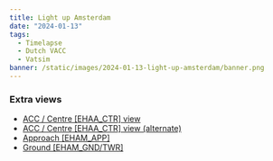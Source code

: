 ```yaml
---
title: Light up Amsterdam
date: "2024-01-13"
tags:
  - Timelapse
  - Dutch VACC
  - Vatsim
banner: /static/images/2024-01-13-light-up-amsterdam/banner.png
---
```


<Youtube id="mslksYv9_Mo" />

### Extra views

- [ACC / Centre [EHAA_CTR] view](https://youtu.be/TicaP6XHqe8)
- [ACC / Centre [EHAA_CTR] view (alternate)](https://youtu.be/_sJcXgT3NPk)
- [Approach [EHAM_APP]](https://youtu.be/tM_jRDNNluI)
- [Ground [EHAM_GND/TWR]](https://youtu.be/Aau8yBphCZ0)
